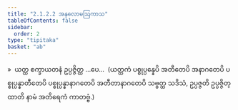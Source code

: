 ```yaml
---
title: "2.1.2.2 အနုလောမဩကာသ"
tableOfContents: false
sidebar:
  order: 2
type: "tipitaka"
basket: "ab"
---
```



<DynamicBreadcrumb />

<Division number="40">

<Paragraph number="486">
»  ယတ္ထ စက္ခာယတနံ ဥပ္ပဇ္ဇိတ္ထ …ပေ…  (ယတ္ထကံ ပစ္စုပ္ပန္နေပိ အတီတေပိ အနာဂတေပိ ပစ္စုပ္ပန္နာတီတေပိ ပစ္စုပ္ပန္နာနာဂတေပိ အတီတာနာဂတေပိ သဗ္ဗတ္ထ သဒိသံ, ဥပ္ပဇ္ဇတိ ဥပ္ပဇ္ဇိတ္ထာတိ နာမံ အတိရေကံ ကာတဗ္ဗံ.)
</Paragraph>
</Division>